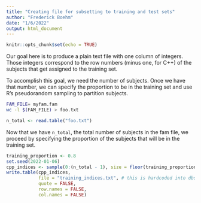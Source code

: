 ```yaml
---
title: "Creating file for subsetting to training and test sets"
author: "Frederick Boehm"
date: "1/6/2022"
output: html_document
---
```


```r
knitr::opts_chunk$set(echo = TRUE)
```

Our goal here is to produce a plain text file with one column of integers. Those 
integers correspond to the row numbers (minus one, for C++) of the subjects that get 
assigned to the training set.

To accomplish this goal, we need the
number of subjects. Once we have that number, we can specify the proportion to be in 
the training set and use R's pseudorandom sampling to partition subjects.

```bash
FAM_FILE= myfam.fam
wc -l $(FAM_FILE) > foo.txt
```

```r
n_total <- read.table("foo.txt")
```

Now that we have `n_total`, the total number of subjects in the fam file, we 
proceed by specifying the proportion of the subjects that will be in the training set.

```r
training_proportion <- 0.8
set.seed(2022-01-06)
cpp_indices <- sample(0:(n_total - 1), size = floor(training_proportion * n_total))
write.table(cpp_indices, 
            file = "training_indices.txt", # this is hardcoded into dbslmm.cpp
            quote = FALSE, 
            row.names = FALSE, 
            col.names = FALSE)
```

